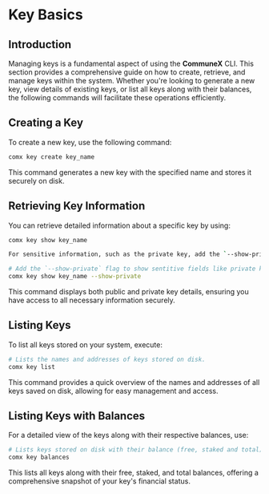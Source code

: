 # Key Basics

## Introduction

Managing keys is a fundamental aspect of using the **CommuneX** CLI. This section provides a comprehensive guide on how to create, retrieve, and manage keys within the system. Whether you're looking to generate a new key, view details of existing keys, or list all keys along with their balances, the following commands will facilitate these operations efficiently.

## Creating a Key

To create a new key, use the following command:

```sh
comx key create key_name
```

This command generates a new key with the specified name and stores it securely on disk.

## Retrieving Key Information

You can retrieve detailed information about a specific key by using:

```sh
comx key show key_name

For sensitive information, such as the private key, add the `--show-private` flag:

# Add the `--show-private` flag to show sentitive fields like private key.
comx key show key_name --show-private
```

This command displays both public and private key details, ensuring you have access to all necessary information securely.

## Listing Keys

To list all keys stored on your system, execute:

```sh
# Lists the names and addresses of keys stored on disk.
comx key list
```

This command provides a quick overview of the names and addresses of all keys saved on disk, allowing for easy management and access.

## Listing Keys with Balances

For a detailed view of the keys along with their respective balances, use:

```sh
# Lists keys stored on disk with their balance (free, staked and total).
comx key balances
```

This lists all keys along with their free, staked, and total balances, offering a comprehensive snapshot of your key's financial status.
